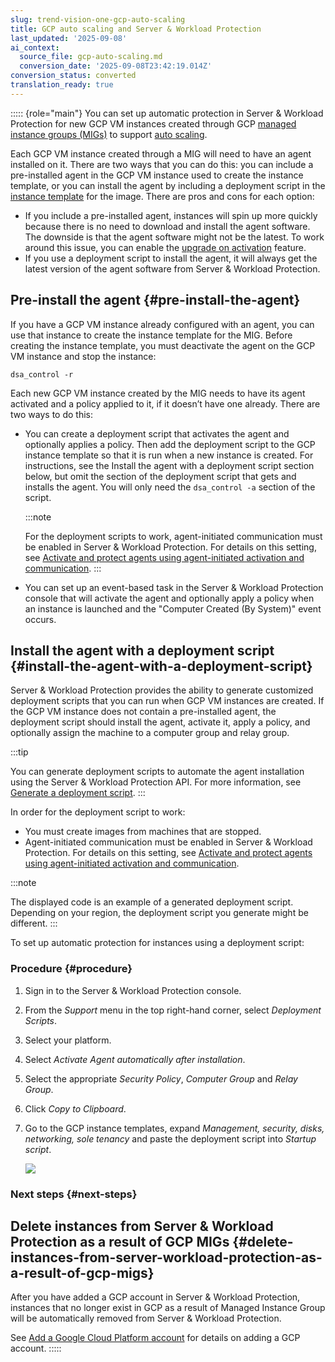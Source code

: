 ```yaml
---
slug: trend-vision-one-gcp-auto-scaling
title: GCP auto scaling and Server & Workload Protection
last_updated: '2025-09-08'
ai_context:
  source_file: gcp-auto-scaling.md
  conversion_date: '2025-09-08T23:42:19.014Z'
conversion_status: converted
translation_ready: true
---
```


::::: {role="main"}
You can set up automatic protection in Server & Workload Protection for new GCP VM instances created through GCP [managed instance groups (MIGs)](https://cloud.google.com/compute/docs/instance-groups) to support [auto scaling](https://cloud.google.com/compute/docs/autoscaler).

Each GCP VM instance created through a MIG will need to have an agent installed on it. There are two ways that you can do this: you can include a pre-installed agent in the GCP VM instance used to create the instance template, or you can install the agent by including a deployment script in the [instance template](https://cloud.google.com/compute/docs/instance-templates) for the image. There are pros and cons for each option:

- If you include a pre-installed agent, instances will spin up more quickly because there is no need to download and install the agent software. The downside is that the agent software might not be the latest. To work around this issue, you can enable the [upgrade on activation](autoupgrade-agents-activation.mdx) feature.
- If you use a deployment script to install the agent, it will always get the latest version of the agent software from Server & Workload Protection.

## Pre-install the agent {#pre-install-the-agent}

If you have a GCP VM instance already configured with an agent, you can use that instance to create the instance template for the MIG. Before creating the instance template, you must deactivate the agent on the GCP VM instance and stop the instance:

`dsa_control -r`

Each new GCP VM instance created by the MIG needs to have its agent activated and a policy applied to it, if it doesn’t have one already. There are two ways to do this:

- You can create a deployment script that activates the agent and optionally applies a policy. Then add the deployment script to the GCP instance template so that it is run when a new instance is created. For instructions, see the Install the agent with a deployment script section below, but omit the section of the deployment script that gets and installs the agent. You will only need the `dsa_control -a` section of the script.

  :::note

  For the deployment scripts to work, agent-initiated communication must be enabled in Server & Workload Protection. For details on this setting, see [Activate and protect agents using agent-initiated activation and communication](agent-initiated-activation.mdx).
  :::

- You can set up an event-based task in the Server & Workload Protection console that will activate the agent and optionally apply a policy when an instance is launched and the "Computer Created (By System)" event occurs.

## Install the agent with a deployment script {#install-the-agent-with-a-deployment-script}

Server & Workload Protection provides the ability to generate customized deployment scripts that you can run when GCP VM instances are created. If the GCP VM instance does not contain a pre-installed agent, the deployment script should install the agent, activate it, apply a policy, and optionally assign the machine to a computer group and relay group.

:::tip

You can generate deployment scripts to automate the agent installation using the Server & Workload Protection API. For more information, see [Generate a deployment script](api-generate-agent-deploy.mdx).
:::

In order for the deployment script to work:

- You must create images from machines that are stopped.
- Agent-initiated communication must be enabled in Server & Workload Protection. For details on this setting, see [Activate and protect agents using agent-initiated activation and communication](agent-initiated-activation.mdx).

:::note

The displayed code is an example of a generated deployment script. Depending on your region, the deployment script you generate might be different.
:::

To set up automatic protection for instances using a deployment script:

### Procedure {#procedure}

1.  Sign in to the Server & Workload Protection console.

2.  From the *Support* menu in the top right-hand corner, select *Deployment Scripts*.

3.  Select your platform.

4.  Select *Activate Agent automatically after installation*.

5.  Select the appropriate *Security Policy*, *Computer Group* and *Relay Group*.

6.  Click *Copy to Clipboard*.

7.  Go to the GCP instance templates, expand *Management, security, disks, networking, sole tenancy* and paste the deployment script into *Startup script*.

    ![](/images/google-gcp-instance-template=9647ddb1-dfe1-4fdc-806e-e0127195ea9f.webp)

### Next steps {#next-steps}

## Delete instances from Server & Workload Protection as a result of GCP MIGs {#delete-instances-from-server-workload-protection-as-a-result-of-gcp-migs}

After you have added a GCP account in Server & Workload Protection, instances that no longer exist in GCP as a result of Managed Instance Group will be automatically removed from Server & Workload Protection.

See [Add a Google Cloud Platform account](add-google-cloud-platform-account.mdx) for details on adding a GCP account.
:::::
